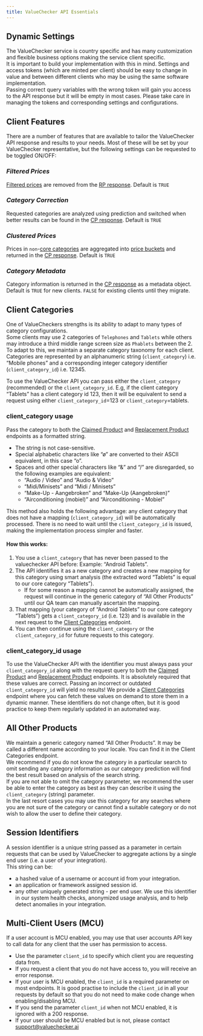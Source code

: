 ```yaml
---
title: ValueChecker API Essentials
---
```


## Dynamic Settings
The ValueChecker service is country specific and has many customization
and flexible business options making the service client specific.\
It is important to build your implementation with this in mind. Settings
and access tokens (which are minted per client) should be easy to change
in value and between different clients who may be using the same
software implementation.\
Passing correct query variables with the wrong token will gain you
access to the API response but it will be empty in most cases. Please
take care in managing the tokens and corresponding settings and
configurations.

## Client Features
There are a number of features that are available to tailor the
ValueChecker API response and results to your needs. Most of these will
be set by your ValueChecker representative, but the following settings
can be requested to be toggled ON/OFF:

### _Filtered Prices_
[Filtered prices](/api-reference/replacement-product-suggestions#filtered-prices)
are removed from the [RP response](/api-reference/replacement-product-suggestions#response).
<Note>Default is `TRUE`</Note>

### _Category Correction_
Requested categories are analyzed using prediction and switched when
better results can be found in the [CP response](/api-reference/product-search#response-2).
<Note>Default is `TRUE`</Note>

### _Clustered Prices_
Prices in `non`-[core categories](/before-getting-started/valuechecker-service-concepts#core-categories)
are aggregated into [price buckets](/api-reference/product-search#aggregated-prices-a-k-a-clustered-prices)
and returned in the [CP response](/api-reference/product-search#response-2).
<Note>Default is `TRUE`</Note>

### _Category Metadata_
Category information is returned in the [CP response](/api-reference/product-search#response-2)
as a metadata object.
<Note>Default is `TRUE` for new clients. `FALSE` for existing clients until they migrate.</Note>

## Client Categories
One of ValueCheckers strengths is its ability to adapt to many types of
category configurations.\
Some clients may use 2 categories of `Telephones` and `Tablets` while
others may introduce a third middle range screen size as `Phablets`
between the 2.\
To adapt to this, we maintain a separate category taxonomy for each
client. Categories are represented by an alphanumeric string
(`client_category`) i.e. “Mobile phones” and a corresponding integer
category identifier (`client_category_id`) i.e. 12345.

To use the ValueChecker API you can pass either the `client_category`
(recommended) or the `client_category_id`. E.g, if the client category
“Tablets” has a client category id 123, then it will be equivalent to
send a request using either `client_category_id`=123 or
`client_category`=tablets.

### client_category usage
Pass the category to both the [Claimed Product](/api-reference/product-search)
and [Replacement Product](/api-reference/replacement-product-suggestions)
endpoints as a formatted string.
* The string is not case-sensitive.
* Special alphabetic characters like “ø” are converted to their ASCII
equivalent, in this case “o”.
* Spaces and other special characters like “&” and “/” are disregarded,
so the following examples are equivalent:
    * “Audio / Video” and “Audio & Video”
    * “Midi/Minisets” and “Midi / Minisets”
    * “Make-Up - Aangebroken” and “Make-Up (Aangebroken)” 
    * “Airconditioning (mobiel)” and “Airconditioning - Mobiel”

This method also holds the following advantage: any client category that
does not have a mapping (`client_category_id`) will be automatically
processed. There is no need to wait until the `client_category_id` is
issued, making the implementation process simpler and faster.

#### How this works:
1. You use a `client_category` that has never been passed to the
valuechecker API before: Example: “Android Tablets”.
2. The API identifies it as a new category and creates a new mapping for
this category using smart analysis (the extracted word “Tablets” is
equal to our core category “Tablets”).
    * If for some reason a mapping cannot be automatically assigned,
    the request will continue in the generic category of “All Other
    Products” until our QA team can manually ascertain the mapping. 
3. That mapping (your category of “Android Tablets” to our core category
“Tablets”) gets a `client_category_id` (i.e. 123) and is available in the
next request to the [Client Categories](/api-reference/query-parameter-requests#get-client-information)
endpoint.
4. You can then continue using the `client_category` or the
`client_category_id` for future requests to this category.

### client_category_id usage
To use the ValueChecker API with the identifier you must always pass
your `client_category_id` along with the request query to both the
[Claimed Product](/api-reference/product-search)
and [Replacement Product](/api-reference/replacement-product-suggestions)
endpoints.
<Warning>
    It is absolutely required that these values are correct.
    Passing an incorrect or outdated `client_category_id` will yield no
    results!
</Warning>
We provide a [Client Categories](/api-reference/query-parameter-requests#get-client-categories)
endpoint where you can fetch these values on demand to store them in a
dynamic manner. These identifiers do not change often, but it is good
practice to keep them regularly updated in an automated way.

## All Other Products
We maintain a generic category named “All Other Products”. It may be
called a different name according to your locale. You can find it in the
Client Categories endpoint.\
We recommend if you do not know the category in a particular search to
omit sending any category information as our category prediction will
find the best result based on analysis of the search string.\
If you are not able to omit the category parameter, we recommend the
user be able to enter the category as best as they can describe it using
the `client_category` (string) parameter.\
In the last resort cases you may use this category for any searches
where you are not sure of the category or cannot find a suitable
category or do not wish to allow the user to define their category.

## Session Identifiers
A session identifier is a unique string passed as a parameter in certain
requests that can be used by ValueChecker to aggregate actions by a
single end user (i.e. a user of your integration).\
This string can be:
* a hashed value of a username or account id from your integration.
* an application or framework assigned session id.
* any other uniquely generated string - per end user.
We use this identifier in our system health checks, anonymized usage
analysis, and to help detect anomalies in your integration. 

## Multi-Client Users (MCU)
If a user account is MCU enabled, you may use that user accounts API key
to call data for any client that the user has permission to access.
* Use the parameter `client_id` to specify which client you are requesting
data from.
* If you request a client that you do not have access to, you will
receive an error response.
* If your user is MCU enabled, the `client_id` is a required parameter on
most endpoints. It is good practise to include the `client_id` in all your
requests by default so that you do not need to make code change when
enabling/disabling MCU.
* If you send the parameter `client_id` when not MCU enabled, it is
ignored with a 200 response.
* If your user should be MCU enabled but is not, please contact
support@valuechecker.ai
